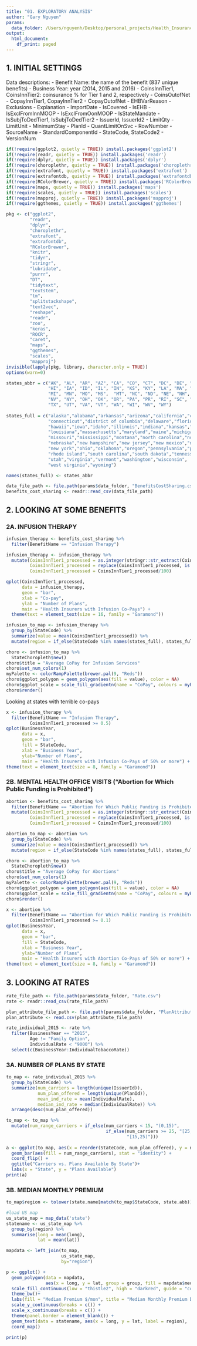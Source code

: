 ```yaml
---
title: "01. EXPLORATORY ANALYSIS"
author: "Gary Nguyen"
params:
  data_folder: /Users/nguyenh/Desktop/personal_projects/Health_Insurance_Marketplace/data
output:
  html_document:
    df_print: paged
---
```


## 1. INITIAL SETTINGS

Data descriptions:
- Benefit Name: the name of the benefit (837 unique benefits)
- Business Year: year (2014, 2015 and 2016)
- CoinsInnTier1, CoinsInnTier2: coinsurance % for Tier 1 and 2, respectively
- CoinsOutofNet
- CopayInnTier1, CopayInnTier2
- CopayOutofNet
- EHBVarReason
- Exclusions
- Explanation
- ImportDate
- IsCovered
- IsEHB
- IsExclFromInnMOOP
- IsExclFromOonMOOP
- IsStateMandate
- IsSubjToDedTier1, IsSubjToDedTier2
- IssuerId, IssuerId2
- LimitQty
- LimitUnit
- MinimumStay
- PlanId
- QuantLimitOnSvc
- RowNumber
- SourceName
- StandardComponentId
- StateCode, StateCode2
- VersionNum

```r
if(!require(ggplot2, quietly = TRUE)) install.packages('ggplot2')
if(!require(readr, quietly = TRUE)) install.packages('readr')
if(!require(dplyr, quietly = TRUE)) install.packages('dplyr')
if(!require(choroplethr, quietly = TRUE)) install.packages('choroplethr')
if(!require(extrafont, quietly = TRUE)) install.packages('extrafont')
if(!require(extrafontdb, quietly = TRUE)) install.packages('extrafontdb')
if(!require(RColorBrewer, quietly = TRUE)) install.packages('RColorBrewer')
if(!require(maps, quietly = TRUE)) install.packages('maps')
if(!require(scales, quietly = TRUE)) install.packages('scales')
if(!require(mapproj, quietly = TRUE)) install.packages('mapproj')
if(!require(ggthemes, quietly = TRUE)) install.packages('ggthemes')
```

```r
pkg <- c("ggplot2",
         "readr",
         "dplyr",
         "choroplethr",
         "extrafont",
         "extrafontdb",
         "RColorBrewer",
         "knitr",
         "tidyr",
         "stringr",
         "lubridate",
         "purrr",
         "DT",
         "tidytext",
         "textstem",
         "tm",
         "splitstackshape",
         "text2vec",
         "reshape",
         "readr",
         "zoo",
         "keras",
         "ROCR",
         "caret",
         "maps",
         "ggthemes",
         "scales",
         "mapproj")
invisible(lapply(pkg, library, character.only = TRUE))
options(warn=0)
```

```r
states_abbr = c("AK", "AL", "AR", "AZ", "CA", "CO", "CT", "DC", "DE", "FL", "GA",
                "HI", "IA", "ID", "IL", "IN", "KS", "KY", "LA", "MA", "MD", "ME",
                "MI", "MN", "MO", "MS",  "MT", "NC", "ND", "NE", "NH", "NJ", "NM",
                "NV", "NY", "OH", "OK", "OR", "PA", "PR", "RI", "SC", "SD", "TN",
                "TX", "UT", "VA", "VT", "WA", "WI", "WV", "WY")
                      
states_full = c("alaska","alabama","arkansas","arizona","california","colorado",
                "connecticut","district of columbia","delaware","florida","georgia",
                "hawaii","iowa","idaho","illinois","indiana","kansas","kentucky",
                "louisiana","massachusetts","maryland","maine","michigan","minnesota",
                "missouri","mississippi","montana","north carolina","north dakota",
                "nebraska","new hampshire","new jersey","new mexico","nevada",
                "new york","ohio","oklahoma","oregon","pennsylvania","puerto rico",
                "rhode island","south carolina","south dakota","tennessee","texas",
                "utah","virginia","vermont","washington","wisconsin",
                "west virginia","wyoming")

names(states_full) <- states_abbr
```

```r
data_file_path <- file.path(params$data_folder, "BenefitsCostSharing.csv")
benefits_cost_sharing <- readr::read_csv(data_file_path)
```

## 2. LOOKING AT SOME BENEFITS {.tabset}

### 2A. INFUSION THERAPY

```r
infusion_therapy <- benefits_cost_sharing %>% 
  filter(BenefitName == "Infusion Therapy")

infusion_therapy <- infusion_therapy %>% 
  mutate(CoinsInnTier1_processed = as.integer(stringr::str_extract(CoinsInnTier1, "\\d+")),
         CoinsInnTier1_processed = replace(CoinsInnTier1_processed, is.na(CoinsInnTier1_processed), 0),
         CoinsInnTier1_processed = CoinsInnTier1_processed/100)
```

```r
qplot(CoinsInnTier1_processed, 
      data = infusion_therapy, 
      geom = "bar", 
      xlab = "Co-pay", 
      ylab = "Number of Plans", 
      main = "Health Insurers with Infusion Co-Pays") +
  theme(text = element_text(size = 16, family = "Garamond"))
```

```r
infusion_to_map <- infusion_therapy %>% 
  group_by(StateCode) %>% 
  summarize(value = mean(CoinsInnTier1_processed)) %>% 
  mutate(region = if_else(StateCode %in% names(states_full), states_full[StateCode], StateCode))
```

```r
choro <- infusion_to_map %>% 
  StateChoropleth$new()
choro$title = "Average CoPay for Infusion Services"
choro$set_num_colors(1)
myPalette <- colorRampPalette(brewer.pal(9, "Reds"))
choro$ggplot_polygon = geom_polygon(aes(fill = value), color = NA)
choro$ggplot_scale = scale_fill_gradientn(name = "CoPay", colours = myPalette(9))
choro$render()
```

Looking at states with terrible co-pays

```r
x <- infusion_therapy %>% 
  filter(BenefitName == "Infusion Therapy",
         CoinsInnTier1_processed >= 0.5)
qplot(BusinessYear,
      data = x,
      geom = "bar", 
      fill = StateCode, 
      xlab = "Business Year", 
      ylab="Number of Plans", 
      main = "Health Insurers with Infusion Co-Pays of 50% or more") + 
theme(text = element_text(size = 8, family = "Garamond"))
```


### 2B. MENTAL HEALTH OFFICE VISITS ("Abortion for Which Public Funding is Prohibited")

```r
abortion <- benefits_cost_sharing %>% 
  filter(BenefitName == "Abortion for Which Public Funding is Prohibited") %>% 
  mutate(CoinsInnTier1_processed = as.integer(stringr::str_extract(CoinsInnTier1, "\\d+")),
         CoinsInnTier1_processed = replace(CoinsInnTier1_processed, is.na(CoinsInnTier1_processed), 0),
         CoinsInnTier1_processed = CoinsInnTier1_processed/100)

abortion_to_map <- abortion %>% 
  group_by(StateCode) %>% 
  summarize(value = mean(CoinsInnTier1_processed)) %>% 
  mutate(region = if_else(StateCode %in% names(states_full), states_full[StateCode], StateCode))
```

```r
choro <- abortion_to_map %>% 
  StateChoropleth$new()
choro$title = "Average CoPay for Abortions"
choro$set_num_colors(1)
myPalette <- colorRampPalette(brewer.pal(9, "Reds"))
choro$ggplot_polygon = geom_polygon(aes(fill = value), color = NA)
choro$ggplot_scale = scale_fill_gradientn(name = "CoPay", colours = myPalette(9))
choro$render()
```

```r
x <- abortion %>% 
  filter(BenefitName == "Abortion for Which Public Funding is Prohibited",
         CoinsInnTier1_processed >= 0.1)
qplot(BusinessYear,
      data = x,
      geom = "bar", 
      fill = StateCode, 
      xlab = "Business Year", 
      ylab="Number of Plans", 
      main = "Health Insurers with Abortion Co-Pays of 50% or more") + 
theme(text = element_text(size = 8, family = "Garamond"))
```

## 3. LOOKING AT RATES {.tabset}

```r
rate_file_path <- file.path(params$data_folder, "Rate.csv")
rate <- readr::read_csv(rate_file_path)

plan_attribute_file_path <- file.path(params$data_folder, "PlanAttributes.csv")
plan_attribute <- read.csv(plan_attribute_file_path)
```

```r
rate_individual_2015 <- rate %>% 
  filter(BusinessYear == "2015",
         Age != "Family Option",
         IndividualRate < "9000") %>% 
  select(c(BusinessYear:IndividualTobaccoRate))
```

### 3A. NUMBER OF PLANS BY STATE

```r
to_map <- rate_individual_2015 %>% 
  group_by(StateCode) %>%
  summarize(num_carriers = length(unique(IssuerId)), 
            num_plan_offered = length(unique(PlanId)),
            mean_ind_rate = mean(IndividualRate),
            median_ind_rate = median(IndividualRate)) %>%
  arrange(desc(num_plan_offered))
```

```r
to_map <- to_map %>% 
  mutate(num_range_carriers = if_else(num_carriers < 15, "(0,15)", 
                                      if_else(num_carriers >= 25, "[25,35)",
                                              "[15,25)")))
         
a <- ggplot(to_map, aes(x = reorder(StateCode, num_plan_offered), y = num_plan_offered)) +
  geom_bar(aes(fill = num_range_carriers), stat = "identity") + 
  coord_flip() +
  ggtitle("Carriers vs. Plans Available By State")+
  labs(x = "State", y = "Plans Available")
print(a)
```

### 3B. MEDIAN MONTHLY PREMIUM

```r
to_map$region <- tolower(state.name[match(to_map$StateCode, state.abb)])

#load US map
us_state_map = map_data('state')
statename <- us_state_map %>% 
  group_by(region) %>% 
  summarise(long = mean(long), 
            lat = mean(lat))

mapdata <- left_join(to_map, 
                     us_state_map, 
                     by="region")

p <- ggplot() + 
  geom_polygon(data = mapdata, 
               aes(x = long, y = lat, group = group, fill = mapdata$median_ind_rate), colour = "white") +
  scale_fill_continuous(low = "thistle2", high = "darkred", guide = "colorbar") + 
  theme_bw()+
  labs(fill = "Median Premium $/mon", title = "Median Monthly Premium Distribution", x = "", y = "") +
  scale_y_continuous(breaks = c()) + 
  scale_x_continuous(breaks = c()) + 
  theme(panel.border = element_blank()) +
  geom_text(data = statename, aes(x = long, y = lat, label = region),  na.rm = T, size = 2) +
  coord_map()

print(p)
```










